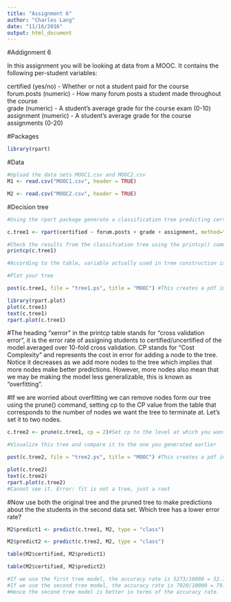 ---
title: "Assignment 6"
author: "Charles Lang"
date: "11/16/2016"
output: html_document
---
#Addignment 6

In this assignment you will be looking at data from a MOOC. It contains the following per-student variables:

certified (yes/no) - Whether or not a student paid for the course  
forum.posts (numeric) - How many forum posts a student made throughout the course  
grade (numeric) - A student's average grade for the course exam (0-10) 
assignment (numeric) - A student's average grade for the course assignments (0-20)

#Packages
```{r}
library(rpart)
```

#Data
```{r}
#Upload the data sets MOOC1.csv and MOOC2.csv
M1 <- read.csv("MOOC1.csv", header = TRUE)

M2 <- read.csv("MOOC2.csv", header = TRUE)

```

#Decision tree
```{r}
#Using the rpart package generate a classification tree predicting certified from the other variables in the M1 data frame. Which variables should you use?

c.tree1 <- rpart(certified ~ forum.posts + grade + assignment, method="class", data=M1)

#Check the results from the classifcation tree using the printcp() command
printcp(c.tree1)

#According to the table, variable actually used in tree construction is forum.posts! So we only use this variable???

#Plot your tree

post(c.tree1, file = "tree1.ps", title = "MOOC") #This creates a pdf image of the tree

library(rpart.plot)
plot(c.tree1)
text(c.tree1)
rpart.plot(c.tree1)

```

#The heading "xerror" in the printcp table stands for "cross validation error", it is the error rate of assigning students to certified/uncertified of the model averaged over 10-fold cross validation. CP stands for "Cost Complexity" and represents the cost in error for adding a node to the tree. Notice it decreases as we add more nodes to the tree which implies that more nodes make better predictions. However, more nodes also mean that we may be making the model less generalizable, this is known as "overfitting".

#If we are worried about overfitting we can remove nodes form our tree using the prune() command, setting cp to the CP value from the table that corresponds to the number of nodes we want the tree to terminate at. Let's set it to two nodes.

```{r}
c.tree2 <- prune(c.tree1, cp = 2)#Set cp to the level at which you want the tree to end

#Visualize this tree and compare it to the one you generated earlier

post(c.tree2, file = "tree2.ps", title = "MOOC") #This creates a pdf image of the tree

plot(c.tree2)
text(c.tree2)
rpart.plot(c.tree2)
#Cannot see it. Error: fit is not a tree, just a root
```

#Now use both the original tree and the pruned tree to make predictions about the the students in the second data set. Which tree has a lower error rate?

```{r}
M2$predict1 <- predict(c.tree1, M2, type = "class")

M2$predict2 <- predict(c.tree2, M2, type = "class")

table(M2$certified, M2$predict1)

table(M2$certified, M2$predict2)

#If we use the first tree model, the accuracy rate is 5273/10000 = 52.73%
#If we use the second tree model, the accuracy rate is 7920/10000 = 79.2%
#Hence the second tree model is better in terms of the accuracy rate. 

```
